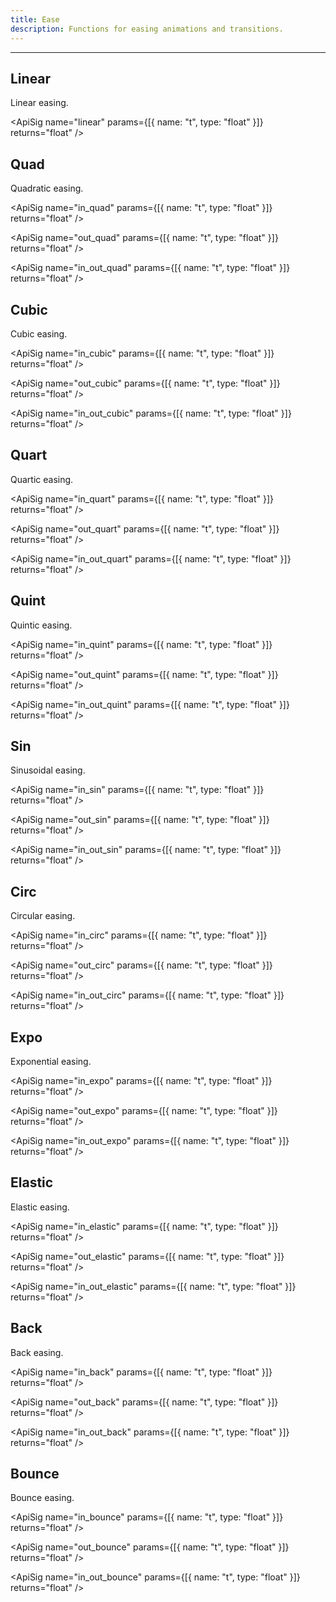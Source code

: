 ```yaml
---
title: Ease
description: Functions for easing animations and transitions.
---
```


---

## Linear
<div className="api-card">

Linear easing.

<ApiSig name="linear" params={[{ name: "t", type: "float" }]} returns="float" />

</div>

## Quad
<div className="api-card">

Quadratic easing.

<ApiSig name="in_quad" params={[{ name: "t", type: "float" }]} returns="float" />

<ApiSig name="out_quad" params={[{ name: "t", type: "float" }]} returns="float" />

<ApiSig name="in_out_quad" params={[{ name: "t", type: "float" }]} returns="float" />

</div>

## Cubic
<div className="api-card">

Cubic easing.

<ApiSig name="in_cubic" params={[{ name: "t", type: "float" }]} returns="float" />

<ApiSig name="out_cubic" params={[{ name: "t", type: "float" }]} returns="float" />

<ApiSig name="in_out_cubic" params={[{ name: "t", type: "float" }]} returns="float" />

</div>

## Quart
<div className="api-card">

Quartic easing.

<ApiSig name="in_quart" params={[{ name: "t", type: "float" }]} returns="float" />

<ApiSig name="out_quart" params={[{ name: "t", type: "float" }]} returns="float" />

<ApiSig name="in_out_quart" params={[{ name: "t", type: "float" }]} returns="float" />

</div>

## Quint
<div className="api-card">

Quintic easing.

<ApiSig name="in_quint" params={[{ name: "t", type: "float" }]} returns="float" />

<ApiSig name="out_quint" params={[{ name: "t", type: "float" }]} returns="float" />

<ApiSig name="in_out_quint" params={[{ name: "t", type: "float" }]} returns="float" />

</div>

## Sin
<div className="api-card">

Sinusoidal easing.

<ApiSig name="in_sin" params={[{ name: "t", type: "float" }]} returns="float" />

<ApiSig name="out_sin" params={[{ name: "t", type: "float" }]} returns="float" />

<ApiSig name="in_out_sin" params={[{ name: "t", type: "float" }]} returns="float" />

</div>

## Circ
<div className="api-card">

Circular easing.

<ApiSig name="in_circ" params={[{ name: "t", type: "float" }]} returns="float" />

<ApiSig name="out_circ" params={[{ name: "t", type: "float" }]} returns="float" />

<ApiSig name="in_out_circ" params={[{ name: "t", type: "float" }]} returns="float" />

</div>

## Expo
<div className="api-card">

Exponential easing.

<ApiSig name="in_expo" params={[{ name: "t", type: "float" }]} returns="float" />

<ApiSig name="out_expo" params={[{ name: "t", type: "float" }]} returns="float" />

<ApiSig name="in_out_expo" params={[{ name: "t", type: "float" }]} returns="float" />

</div>

## Elastic
<div className="api-card">

Elastic easing.

<ApiSig name="in_elastic" params={[{ name: "t", type: "float" }]} returns="float" />

<ApiSig name="out_elastic" params={[{ name: "t", type: "float" }]} returns="float" />

<ApiSig name="in_out_elastic" params={[{ name: "t", type: "float" }]} returns="float" />

</div>

## Back
<div className="api-card">

Back easing.

<ApiSig name="in_back" params={[{ name: "t", type: "float" }]} returns="float" />

<ApiSig name="out_back" params={[{ name: "t", type: "float" }]} returns="float" />

<ApiSig name="in_out_back" params={[{ name: "t", type: "float" }]} returns="float" />

</div>

## Bounce
<div className="api-card">

Bounce easing.

<ApiSig name="in_bounce" params={[{ name: "t", type: "float" }]} returns="float" />

<ApiSig name="out_bounce" params={[{ name: "t", type: "float" }]} returns="float" />

<ApiSig name="in_out_bounce" params={[{ name: "t", type: "float" }]} returns="float" />

</div>
